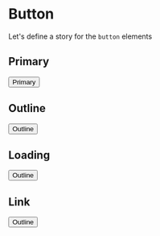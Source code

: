 
<Meta title="Elements|Button" />

# Button
Let's define a story for the `button` elements

## Primary
<Preview>
  <Story name="Primary">
    <Button variant="primary">Primary</Button>
  </Story>
</Preview>

## Outline
<Preview>
  <Story name="Outline">
    <Button variant="outline">Outline</Button>
  </Story>
</Preview>


## Loading
<Preview>
  <Story name="loading">
    <Button variant="outline">Outline</Button>
  </Story>
</Preview>


## Link
<Preview>
  <Story name="link">
    <Button variant="outline">Outline</Button>
  </Story>
</Preview>